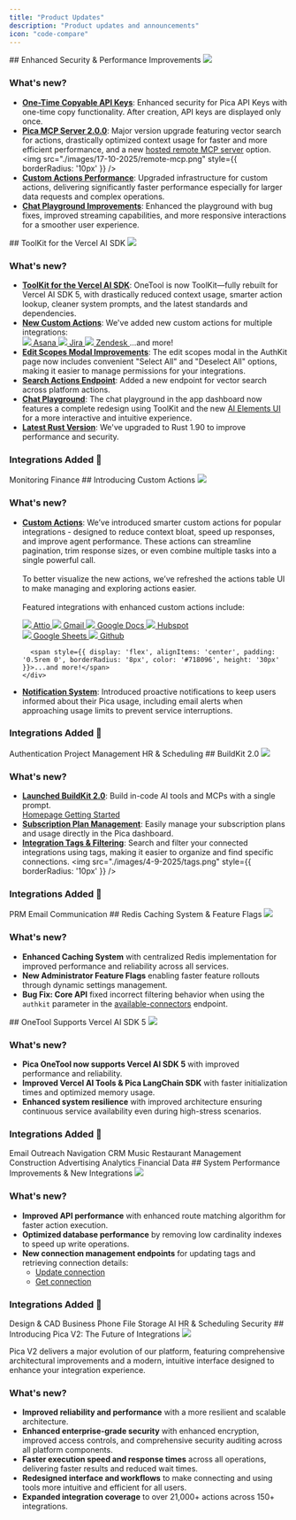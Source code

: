 ```yaml
---
title: "Product Updates"
description: "Product updates and announcements"
icon: "code-compare"
---
```


<Update label="October 17, 2025" description="2.7.0">
  ## Enhanced Security & Performance Improvements

  <Frame>
    <img src="./images/17-10-2025/secret-keys.png" />
  </Frame>

  ### What's new?
  - **[One-Time Copyable API Keys](https://app.picaos.com/settings/api-keys)**: Enhanced security for Pica API Keys with one-time copy functionality. After creation, API keys are displayed only once.
  - **[Pica MCP Server 2.0.0](https://mcp.picaos.com)**: Major version upgrade featuring vector search for actions, drastically optimized context usage for faster and more efficient performance, and a new [hosted remote MCP server](https://mcp.picaos.com) option.
    <img src="./images/17-10-2025/remote-mcp.png" style={{ borderRadius: '10px' }} />
  - **[Custom Actions Performance](https://app.picaos.com/tools)**: Upgraded infrastructure for custom actions, delivering significantly faster performance especially for larger data requests and complex operations.
  - **[Chat Playground Improvements](https://app.picaos.com/connections)**: Enhanced the playground with bug fixes, improved streaming capabilities, and more responsive interactions for a smoother user experience.

</Update>

<Update label="September 25, 2025" description="2.6.0">
  ## ToolKit for the Vercel AI SDK

  <Frame>
    <img src="./images/25-9-2025.png" />
  </Frame>

  ### What's new?
  - **[ToolKit for the Vercel AI SDK](https://npmjs.com/package/@picahq/toolkit)**: OneTool is now ToolKit—fully rebuilt for Vercel AI SDK 5, with drastically reduced context usage, smarter action lookup, cleaner system prompts, and the latest standards and dependencies.
  - **[New Custom Actions](https://app.picaos.com/tools)**: We've added new custom actions for multiple integrations:
    <div style={{ display: 'flex', flexWrap: 'wrap', margin: '1rem 0' }}>
      <div style={{ display: 'flex', gap: '1.5rem' }}>
        <a href="https://app.picaos.com/tools/asana" style={{ display: 'flex', alignItems: 'center', gap: '0.5rem', textDecoration: 'none', borderRadius: '8px', height: '30px' }}>
          <img src="https://assets.picaos.com/connectors/asana.svg" style={{ width: '20px', height: '20px' }} />
          Asana <Icon icon="arrow-up-right-from-square" size={12} />
        </a>
        <a href="https://app.picaos.com/tools/jira" style={{ display: 'flex', alignItems: 'center', gap: '0.5rem', textDecoration: 'none', borderRadius: '8px', height: '30px' }}>
          <img src="https://assets.picaos.com/connectors/jira.svg" style={{ width: '20px', height: '20px' }} />
          Jira <Icon icon="arrow-up-right-from-square" size={12} />
        </a>
        <a href="https://app.picaos.com/tools/zendesk" style={{ display: 'flex', alignItems: 'center', gap: '0.5rem', textDecoration: 'none', borderRadius: '8px', height: '30px' }}>
          <img src="https://assets.picaos.com/connectors/zendesk.svg" style={{ width: '20px', height: '20px' }} />
          Zendesk <Icon icon="arrow-up-right-from-square" size={12} />
        </a>
        <span style={{ display: 'flex', alignItems: 'center', padding: '0.5rem 0', borderRadius: '8px', color: '#718096', height: '30px' }}>...and more!</span>
      </div>
    </div>
  - **[Edit Scopes Modal Improvements](https://app.picaos.com/authkit)**: The edit scopes modal in the AuthKit page now includes convenient "Select All" and "Deselect All" options, making it easier to manage permissions for your integrations.
  - **[Search Actions Endpoint](https://app.picaos.com/tools)**: Added a new endpoint for vector search across platform actions.
  - **[Chat Playground](https://app.picaos.com/connections)**: The chat playground in the app dashboard now features a complete redesign using ToolKit and the new [AI Elements UI](https://ai-sdk.dev/elements/overview) for a more interactive and intuitive experience.
  - **[Latest Rust Version](https://blog.rust-lang.org/2025/09/18/Rust-1.90.0/)**: We've upgraded to Rust 1.90 to improve performance and security.

  ### Integrations Added 🚀
  <CardGroup cols={3}>
    <Card title="Datadog" icon="https://assets.picaos.com/connectors/datadog.svg" href="https://datadog.com">Monitoring</Card>
    <Card title="Brex" icon="https://assets.picaos.com/connectors/brex.svg" href="https://brex.com">Finance</Card>
  </CardGroup>
</Update>

<Update label="September 16, 2025" description="2.5.0">
  ## Introducing Custom Actions

  <Frame>
    <img src="./images/16-9-2025.png" />
  </Frame>

  ### What's new?
  - **[Custom Actions](https://app.picaos.com/tools)**: We’ve introduced smarter custom actions for popular integrations - designed to reduce context bloat, speed up responses, 
  and improve agent performance. These actions can streamline pagination, trim response sizes, or even combine multiple tasks into a single powerful call. 
    <br /><br />
    To better visualize the new actions, we’ve refreshed the actions table UI to make managing and exploring actions easier. 
    <br /><br />
    Featured integrations with enhanced custom actions include:
      <div style={{ display: 'flex', flexWrap: 'wrap', margin: '1rem 0' }}>
        <div style={{ display: 'flex', gap: '1.5rem' }}>
          <a href="https://app.picaos.com/tools/attio" style={{ display: 'flex', alignItems: 'center', gap: '0.5rem', textDecoration: 'none', borderRadius: '8px', height: '30px' }}>
            <img src="https://assets.picaos.com/connectors/attio.svg" style={{ width: '20px', height: '20px' }} />
            Attio <Icon icon="arrow-up-right-from-square" size={12} />
          </a>
          <a href="https://app.picaos.com/tools/gmail" style={{ display: 'flex', alignItems: 'center', gap: '0.5rem', textDecoration: 'none', borderRadius: '8px', height: '30px' }}>
            <img src="https://assets.picaos.com/connectors/gmail.svg" style={{ width: '20px', height: '20px' }} />
            Gmail <Icon icon="arrow-up-right-from-square" size={12} />
          </a>
          <a href="https://app.picaos.com/tools/google-docs" style={{ display: 'flex', alignItems: 'center', gap: '0.5rem', textDecoration: 'none', borderRadius: '8px', height: '30px' }}>
            <img src="https://assets.picaos.com/connectors/google-docs.svg" style={{ width: '20px', height: '20px' }} />
            Google Docs <Icon icon="arrow-up-right-from-square" size={12} />
          </a>
          <a href="https://app.picaos.com/tools/hubspot" style={{ display: 'flex', alignItems: 'center', gap: '0.5rem', textDecoration: 'none', borderRadius: '8px', height: '30px' }}>
            <img src="https://assets.picaos.com/connectors/hubspot.svg" style={{ width: '20px', height: '20px' }} />
            Hubspot <Icon icon="arrow-up-right-from-square" size={12} />
          </a>
        </div>
        <div style={{ display: 'flex', gap: '1rem', marginTop: '.5rem' }}>
          <a href="https://app.picaos.com/tools/google-sheets" style={{ display: 'flex', alignItems: 'center', gap: '0.5rem', textDecoration: 'none', borderRadius: '8px', height: '30px' }}>
            <img src="https://assets.picaos.com/connectors/google-sheets.svg" style={{ width: '20px', height: '20px' }} />
            Google Sheets <Icon icon="arrow-up-right-from-square" size={12} />
          </a>
          <a href="https://app.picaos.com/tools/github" style={{ display: 'flex', alignItems: 'center', gap: '0.5rem', textDecoration: 'none', borderRadius: '8px', height: '30px' }}>
            <img src="https://assets.picaos.com/connectors/github.svg" style={{ width: '20px', height: '20px' }} />
            Github <Icon icon="arrow-up-right-from-square" size={12} />
          </a>
          
          <span style={{ display: 'flex', alignItems: 'center', padding: '0.5rem 0', borderRadius: '8px', color: '#718096', height: '30px' }}>...and more!</span>
        </div>
      </div>

  - **[Notification System](https://app.picaos.com/usage)**: Introduced proactive notifications to keep users informed about their Pica usage, including email alerts when approaching usage limits to prevent service interruptions.

  ### Integrations Added 🚀
  <CardGroup cols={3}>
    <Card title="Auth0 Management" icon="https://assets.picaos.com/connectors/auth0.svg" href="https://auth0.com">Authentication</Card>
    <Card title="ClickUp" icon="https://assets.picaos.com/connectors/click-up.svg" href="https://clickup.com">Project Management</Card>
    <Card title="Breathe HR" icon="https://assets.picaos.com/connectors/breathe.svg" href="https://breathehr.com">HR & Scheduling</Card>
  </CardGroup>
</Update>

<Update label="September 4, 2025" description="2.4.0">
  ## BuildKit 2.0

  <Frame>
    <img src="./images/4-9-2025/buildkit-2.0.png" />
  </Frame>

  ### What's new?
  - **[Launched BuildKit 2.0](https://buildkit.picaos.com)**: Build in-code AI tools and MCPs with a single prompt.
    <div style={{ display: 'flex', gap: '1rem' }}>
      <a href="https://buildkit.picaos.com" style={{ display: 'flex', alignItems: 'center', gap: '0.5rem', textDecoration: 'none' }}>
        Homepage <Icon icon="arrow-up-right-from-square" size={12} /> 
      </a>
      <a href="https://buildkit.picaos.com/integrations?section=getting-started" style={{ display: 'flex', alignItems: 'center', gap: '0.5rem', textDecoration: 'none' }}>
        Getting Started <Icon icon="arrow-up-right-from-square" size={12} /> 
      </a>
    </div>
  - **[Subscription Plan Management](https://app.picaos.com/settings/billing)**: Easily manage your subscription plans and usage directly in the Pica dashboard.
  - **[Integration Tags & Filtering](https://app.picaos.com/connections)**: Search and filter your connected integrations using tags, making it easier to organize and find specific connections.
    <img src="./images/4-9-2025/tags.png" style={{ borderRadius: '10px' }} />

  ### Integrations Added 🚀
  <CardGroup cols={3}>
    <Card title="PartnerStack Partner" icon="https://assets.picaos.com/connectors/partner-stack.svg" href="https://partnerstack.com">PRM</Card>
    <Card title="Nylas" icon="https://assets.picaos.com/connectors/nylas.svg" href="https://nylas.com">Email</Card>
    <Card title="Discord" icon="https://assets.picaos.com/connectors/discord.svg" href="https://discord.com">Communication</Card>
  </CardGroup>
</Update>

<Update label="August 27, 2025" description="2.3.0">
  ## Redis Caching System & Feature Flags

  <Frame>
    <img src="./images/27-8-2025.png" />
  </Frame>

  ### What's new?
  - **Enhanced Caching System** with centralized Redis implementation for improved performance and reliability across all services.
  - **New Administrator Feature Flags** enabling faster feature rollouts through dynamic settings management.
  - **Bug Fix: Core API** fixed incorrect filtering behavior when using the `authkit` parameter in the [available-connectors](/api-reference/core/available-connectors) endpoint.
</Update>

<Update label="August 21, 2025" description="2.2.0">
  ## OneTool Supports Vercel AI SDK 5
  
  <Frame>
    <img src="./images/21-8-2025.png" />
  </Frame>

  ### What's new?
  - **Pica OneTool now supports Vercel AI SDK 5** with improved performance and reliability.
  - **Improved Vercel AI Tools & Pica LangChain SDK** with faster initialization times and optimized memory usage.
  - **Enhanced system resilience** with improved architecture ensuring continuous service availability even during high-stress scenarios.

  ### Integrations Added 🚀
  <CardGroup cols={3}>
    <Card title="Reply" icon="https://assets.picaos.com/connectors/reply-io.svg" href="https://reply.io">Email Outreach</Card>
    <Card title="Google Routes" icon="https://assets.picaos.com/connectors/google-routes.svg" href="https://developers.google.com/maps/documentation/routes/compute-route-over">Navigation</Card>
    <Card title="Folk" icon="https://assets.picaos.com/connectors/folk-app.svg" href="https://folk.app">CRM</Card>
    <Card title="Spotify" icon="https://assets.picaos.com/connectors/spotify.svg" href="https://spotify.com">Music</Card>
    <Card title="7Shifts" icon="https://assets.picaos.com/connectors/7-shifts.svg" href="https://www.7shifts.com">Restaurant Management</Card>
    <Card title="Bluebeam" icon="https://assets.picaos.com/connectors/bluebeam.svg" href="https://bluebeam.com">Construction</Card>
    <Card title="Google Ads" icon="https://assets.picaos.com/connectors/google-ads.svg" href="https://ads.google.com">Advertising</Card>
    <Card title="Mixpanel" icon="https://assets.picaos.com/connectors/mixpanel.svg" href="https://mixpanel.com">Analytics</Card>
    <Card title="Twelve Data" icon="https://assets.picaos.com/connectors/twelve-data.svg" href="https://twelvedata.com">Financial Data</Card>
  </CardGroup>
</Update>

<Update label="August 5, 2025" description="2.1.0">
  ## System Performance Improvements & New Integrations
  
  <Frame>
    <img src="./images/5-8-2025.png" />
  </Frame>

  ### What's new?
  - **Improved API performance** with enhanced route matching algorithm for faster action execution.
  - **Optimized database performance** by removing low cardinality indexes to speed up write operations.
  - **New connection management endpoints** for updating tags and retrieving connection details:
    - [Update connection](/api-reference/vault/connections/update)
    - [Get connection](/api-reference/vault/connections/get)

  ### Integrations Added 🚀
  <CardGroup cols={3}>
    <Card title="Autodesk" icon="https://assets.picaos.com/connectors/autodesk.svg" href="https://autodesk.com">Design & CAD</Card>
    <Card title="OpenPhone" icon="https://assets.picaos.com/connectors/open-phone.svg" href="https://openphone.com">Business Phone</Card>
    <Card title="Dropbox" icon="https://assets.picaos.com/connectors/dropbox.svg" href="https://dropbox.com">File Storage</Card>
    <Card title="Deck" icon="https://assets.picaos.com/connectors/deck-co.svg" href="https://deck.co">AI</Card>
    <Card title="Sling" icon="https://assets.picaos.com/connectors/sling.svg" href="https://getsling.com">HR & Scheduling</Card>
    <Card title="1Password" icon="https://assets.picaos.com/connectors/1-password.svg" href="https://1password.com">Security</Card>
  </CardGroup>
</Update>

<Update label="July 19, 2025" description="2.0.0">
  ## Introducing Pica V2: The Future of Integrations
  
  <Frame>
    <img src="./images/19-7-2025.png" />
  </Frame>

  Pica V2 delivers a major evolution of our platform, featuring comprehensive architectural improvements and a modern, intuitive interface designed to enhance your integration experience.

  ### What's new?

  - **Improved reliability and performance** with a more resilient and scalable architecture.
  - **Enhanced enterprise-grade security** with enhanced encryption, improved access controls, and comprehensive security auditing across all platform components.
  - **Faster execution speed and response times** across all operations, delivering faster results and reduced wait times.
  - **Redesigned interface and workflows** to make connecting and using tools more intuitive and efficient for all users.
  - **Expanded integration coverage** to over 21,000+ actions across 150+ integrations.
  
</Update>
